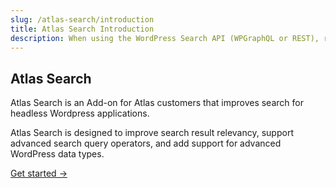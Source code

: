 ```yaml
---
slug: /atlas-search/introduction
title: Atlas Search Introduction
description: When using the WordPress Search API (WPGraphQL or REST), results can yield poor relevancy, it has zero query configuration available, and supports only basic WordPress data types out of the box. Atlas Search aims to improve search result relevancy, enable advanced search configurability & increase the supported WordPress data types for your websites content search.
---
```


## Atlas Search

Atlas Search is an Add-on for Atlas customers that improves search for headless Wordpress applications.

Atlas Search is designed to improve search result relevancy, support advanced search query operators, and add support for advanced WordPress data types.

[Get started &#8594;](./getting-started)
